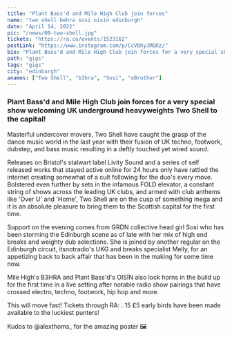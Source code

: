 ---
title: "Plant Bass'd and Mile High Club join forces"
name: "two shell behra sosi oisin edinburgh"
date: "April 14, 2022"
pic: "/news/09-two-shell.jpg"
tickets: "https://ra.co/events/1523162"
postLink: "https://www.instagram.com/p/CcVbhyJMGKz/"
bio: "Plant Bass'd and Mile High Club join forces for a very special show welcoming UK underground heavyweights Two Shell to the capital!"
path: "gigs"
tags: "gigs"
city: "edinburgh"
anames: ["Two Shell", "b3hra", "Sosi", "oBrother"]
---

### Plant Bass'd and Mile High Club join forces for a very special show welcoming UK underground heavyweights Two Shell to the capital!

Masterful undercover movers, Two Shell have caught the grasp of the dance music world in the last year with their fusion of UK techno, footwork, dubstep, and bass music resulting in a deftly touched yet wired sound.

Releases on Bristol's stalwart label Livity Sound and a series of self released works that stayed active online for 24 hours only have rattled the internet creating somewhat of a cult following for the duo's every move.
Bolstered even further by sets in the infamous FOLD elevator, a constant string of shows across the leading UK clubs, and armed with club anthems like 'Over U' and 'Home', Two Shell are on the cusp of something mega and it is an absolute pleasure to bring them to the Scottish capital for the first time.

Support on the evening comes from GRDN collective head girl Sosi who has been storming the Edinburgh scene as of late with her mix of high end breaks and weighty dub selections. She is joined by another regular on the Edinburgh circuit, itsnotradio's UKG and breaks specialist Melly, for an appetizing back to back affair that has been in the making for some time now.

Mile High's B3HRA and Plant Bass'd's OISÍN also lock horns in the build up for the first time in a live setting after notable radio show pairings that have crossed electro, techno, footwork, hip hop and more.

This will move fast! Tickets through RA: <HoverLink url="ra.co/events/1523162" external inline />.
15 £5 early birds have been made available to the luckiest punters!

Kudos to @alexthoms\_ for the amazing poster 🖼
